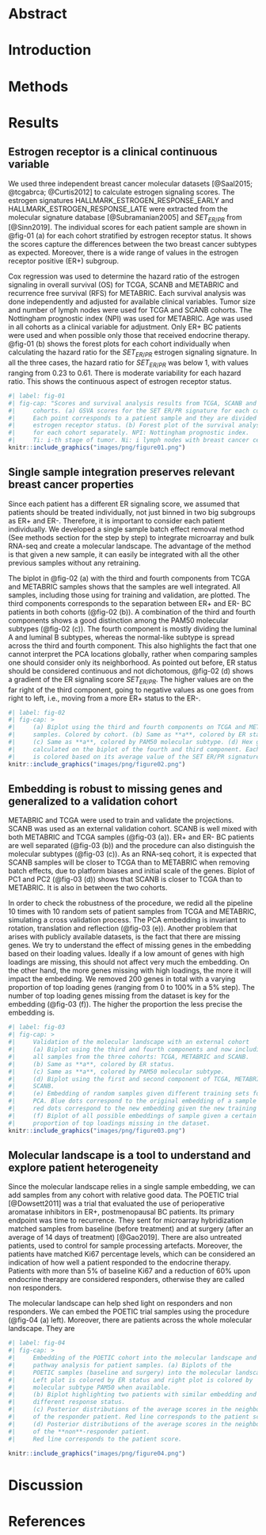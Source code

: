 # Abstract

# Introduction

# Methods

# Results

## Estrogen receptor is a clinical continuous variable

We used three independent breast cancer molecular datasets 
[@Saal2015; @tcgabrca; @Curtis2012] to calculate estrogen signaling scores. 
The estrogen signatures HALLMARK_ESTROGEN_RESPONSE_EARLY and 
HALLMARK_ESTROGEN_RESPONSE_LATE were extracted from the molecular signature
database [@Subramanian2005] and $SET_{ER/PR}$ from [@Sinn2019]. The individual
scores for each patient sample
are shown in @fig-01 (a) for each cohort stratified by
estrogen receptor status. It shows the scores capture the differences
between the two breast cancer subtypes as expected. Moreover, there is a 
wide range of values in the estrogen receptor positive (ER+) subgroup. 

Cox regression was used to determine the hazard ratio of the estrogen signaling
in overall survival (OS) for TCGA, SCANB and METABRIC and
recurrence free survival (RFS) for METABRIC. Each survival analysis was done
independently and adjusted for available clinical variables. Tumor size and
number of lymph nodes were used for TCGA and SCANB cohorts. The Nottingham 
prognostic index (NPI) was used for METABRIC. Age was used in all cohorts 
as a clinical variable for adjustment. Only ER+ BC patients were used and 
when possible only those that received endocrine therapy. 
@fig-01 (b) shows the forest plots for each cohort individually 
when calculating the hazard ratio for the
$SET_{ER/PR}$ estrogen signaling signature. In all the three cases, the 
hazard ratio for $SET_{ER/PR}$ was below 1, with values ranging from 
0.23 to 0.61. There is moderate variability for each hazard ratio. 
This shows the continuous aspect of estrogen receptor status.

```r
#| label: fig-01
#| fig-cap: "Scores and survival analysis results from TCGA, SCANB and METABRIC
#|     cohorts. (a) GSVA scores for the SET ER/PR signature for each cohort.
#|     Each point corresponds to a patient sample and they are divided by
#|     estrogen receptor status. (b) Forest plot of the survival analysis
#|     for each cohort separately. NPI: Nottingham prognostic index. 
#|     Ti: i-th stage of tumor. Ni: i lymph nodes with breast cancer cells."
knitr::include_graphics("images/png/figure01.png")
```

## Single sample integration preserves relevant breast cancer properties

Since each patient has a different ER signaling score, we assumed that 
patients should be treated individually, not just binned in two big
subgroups as ER+ and ER-. Therefore, it is important to consider each
patient individually. We developed a single sample
batch effect removal method
(See methods section for the step by step)
to integrate microarray and bulk RNA-seq and create a molecular landscape.
The advantage of the method is that
given a new sample, it can easily be integrated with all the other previous
samples without any retraining. 

The biplot in @fig-02 (a) with the third and fourth
components from TCGA and METABRIC samples shows that the samples are well
integrated. All samples, including those using for training
and validation, are plotted. The third components corresponds
to the separation between ER+ and ER- BC patients in
both cohorts (@fig-02 (b)). A combination of the third and fourth components
shows a good distinction among the PAM50 molecular subtypes (@fig-02 (c)).
The fourth component is mostly dividing the luminal A and luminal B subtypes,
whereas the normal-like subtype is spread across the third and fourth 
component. This also highlights the fact that one cannot interpret the 
PCA locations globally, rather when comparing samples one should consider
only its neighborhood. As pointed out before, ER status should be considered
continuous and not dichotomous, @fig-02 (d) shows a gradient of the 
ER signaling score $SET_{ER/PR}$. The higher values are on the far right
of the third component, going to negative values as one goes from right
to left, i.e., moving from a more ER+ status to the ER-. 

```r
#| label: fig-02
#| fig-cap: > 
#|     (a) Biplot using the third and fourth components on TCGA and METABRIC
#|     samples. Colored by cohort. (b) Same as **a**, colored by ER status.
#|     (c) Same as **a**, colored by PAM50 molecular subtype. (d) Hex grid
#|     calculated on the biplot of the fourth and third component. Each hex 
#|     is colored based on its average value of the SET ER/PR signature.
knitr::include_graphics("images/png/figure02.png")
```

## Embedding is robust to missing genes and generalized to a validation cohort

METABRIC and TCGA were used to train and validate the projections. SCANB was
used as an external validation cohort. SCANB is well mixed with both
METABRIC and TCGA samples (@fig-03 (a)). ER+ and ER- BC patients are well
separated (@fig-03 (b)) and the procedure can also distinguish the 
molecular subtypes (@fig-03 (c)). As an RNA-seq cohort, it is expected that
SCANB samples will be closer to TCGA than to METABRIC when removing batch
effects, due to platform biases and initial scale of the genes. Biplot of
PC1 and PC2 (@fig-03 (d)) shows that SCANB is closer to TCGA than to METABRIC.
It is also in between the two cohorts.

In order to check the robustness of the procedure, we redid all the 
pipeline 10 times with 10 random sets of patient samples from TCGA and
METABRIC, simulating a cross validation process.
The PCA embedding is invariant to rotation, translation and reflection 
(@fig-03 (e)). Another problem that arises with publicly available 
datasets, is the fact that there are missing genes. We try to understand
the effect of missing genes in the embedding based on their loading values. 
Ideally if a low amount of genes with high loadings are missing, this should
not affect very much the embedding. On the other hand, the more genes missing
with high loadings, the more it will impact the embedding. We removed 200
genes in total with a varying proportion of top loading genes
(ranging from 0 to 100% in a 5% step). The number of top loading genes 
missing from the dataset is key for the embedding (@fig-03 (f)). The
higher the proportion the less precise the embedding is. 

```r
#| label: fig-03
#| fig-cap: > 
#|     Validation of the molecular landscape with an external cohort
#|     (a) Biplot using the third and fourth components and now including
#|     all samples from the three cohorts: TCGA, METABRIC and SCANB.
#|     (b) Same as **a**, colored by ER status. 
#|     (c) Same as **a**, colored by PAM50 molecular subtype.
#|     (d) Biplot using the first and second component of TCGA, METABRIC and
#|     SCANB. 
#|     (e) Embedding of random samples given different training sets for 
#|     PCA. Blue dots correspond to the original embedding of a sample and
#|     red dots correspond to the new embedding given the new training set.
#|     (f) Biplot of all possible embeddings of sample given a certain
#|     proportion of top loadings missing in the dataset.
knitr::include_graphics("images/png/figure03.png")
```

## Molecular landscape is a tool to understand and explore patient heterogeneity

Since the molecular landscape relies in a single sample embedding, we can 
add samples from any cohort with relative good data. The POETIC trial 
[@Dowsett2011] was a trial that evaluated the use of perioperative
aromatase inhibitors in ER+, postmenopausal BC patients. Its primary 
endpoint was time to recurrence. 
They sent for microarray hybridization matched samples from baseline
(before treatment) and at surgery (after an average of 14 days of treatment)
[@Gao2019]. There are also untreated patients, used to control for sample
processing artefacts. Moreover, the patients have matched Ki67 percentage levels, 
which can be considered an indication of how well a patient responded to 
the endocrine therapy. Patients with more than 5% of baseline Ki67 and a 
reduction of 60% upon endocrine therapy are considered responders, otherwise
they are called non responders.

The molecular landscape can help shed light on responders and non responders.
We can embed the POETIC trial samples using the procedure (@fig-04 (a) left). 
Moreover, there are patients across the whole molecular landscape. 
They are 



```r
#| label: fig-04
#| fig-cap: > 
#|     Embedding of the POETIC cohort into the molecular landscape and
#|     pathway analysis for patient samples. (a) Biplots of the 
#|     POETIC samples (baseline and surgery) into the molecular landscape.
#|     Left plot is colored by ER status and right plot is colored by
#|     molecular subtype PAM50 when available. 
#|     (b) Biplot highlighting two patients with similar embedding and 
#|     different response status.
#|     (c) Posterior distributions of the average scores in the neighborhood
#|     of the responder patient. Red line corresponds to the patient score.
#|     (d) Posterior distributions of the average scores in the neighborhood
#|     of the **non**-responder patient. 
#|     Red line corresponds to the patient score.

knitr::include_graphics("images/png/figure04.png")
```

# Discussion

# References

::: {#refs}
:::

